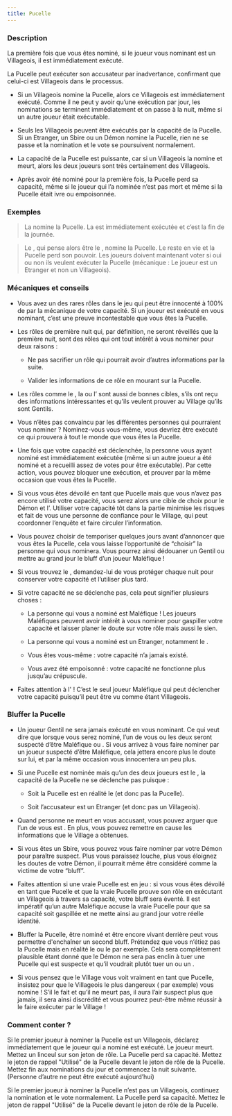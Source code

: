 ```yaml
---
title: Pucelle
---
```



<Role PUCELLE header />

### Description

La première fois que vous êtes nominé, si le joueur vous nominant est un Villageois, il est immédiatement exécuté.

La Pucelle peut exécuter son accusateur par inadvertance, confirmant que celui-ci est Villageois dans le processus.

-	Si un Villageois nomine la Pucelle, alors ce Villageois est immédiatement exécuté. Comme il ne peut y avoir qu’une exécution par jour, les nominations se terminent immédiatement et on passe à la nuit, même si un autre joueur était exécutable.

-	Seuls les Villageois peuvent être exécutés par la capacité de la Pucelle. Si un Etranger, un Sbire ou un Démon nomine la Pucelle, rien ne se passe et la nomination et le vote se poursuivent normalement.

-	La capacité de la Pucelle est puissante, car si un Villageois la nomine et meurt, alors les deux joueurs sont très certainement des Villageois.

-	Après avoir été nominé pour la première fois, la Pucelle perd sa capacité, même si le joueur qui l’a nominée n’est pas mort et même si la Pucelle était ivre ou empoisonnée.

### Exemples 

> La <Role LAVANDIERE /> nomine la Pucelle. La <Role LAVANDIERE /> est immédiatement exécutée et c’est la fin de la journée.

> Le <Role SOULARD />, qui pense alors être le <Role CUISTOT />, nomine la Pucelle. Le <Role SOULARD /> reste en vie et la Pucelle perd son pouvoir. Les joueurs doivent maintenant voter si oui ou non ils veulent exécuter la Pucelle (mécanique : Le joueur est un Etranger et non un Villageois).

### Mécaniques et conseils

- Vous avez un des rares rôles dans le jeu qui peut être innocenté à 100% de par la mécanique de votre capacité. Si un joueur est exécuté en vous nominant, c’est une preuve incontestable que vous êtes la Pucelle.

- Les rôles de première nuit qui, par définition, ne seront réveillés que la première nuit, sont des rôles qui ont tout intérêt à vous nominer pour deux raisons : 

    - Ne pas sacrifier un rôle qui pourrait avoir d’autres informations par la suite.

    - Valider les informations de ce rôle en mourant sur la Pucelle.

- Les rôles comme le <Role CROQUE_MORT />, la <Role VOYANTE /> ou l’<Role EMPATHIQUE /> sont aussi de bonnes cibles, s’ils ont reçu des informations intéressantes et qu’ils veulent prouver au Village qu’ils sont Gentils.

- Vous n’êtes pas convaincu par les différentes personnes qui pourraient vous nominer ? Nominez-vous vous-même, vous devriez être exécuté ce qui prouvera à tout le monde que vous êtes la Pucelle.

- Une fois que votre capacité est déclenchée, la personne vous ayant nominé est immédiatement exécutée (même si un autre joueur a été nominé et a recueilli assez de votes pour être exécutable). Par cette action, vous pouvez bloquer une exécution, et prouver par la même occasion que vous êtes la Pucelle.

- Si vous vous êtes dévoilé en tant que Pucelle mais que vous n’avez pas encore utilisé votre capacité, vous serez alors une cible de choix pour le Démon et l’<Role EMPOISONNEUR />. Utiliser votre capacité tôt dans la partie minimise les risques et fait de vous une personne de confiance pour le Village, qui peut coordonner l’enquête et faire circuler l’information.

- Vous pouvez choisir de temporiser quelques jours avant d’annoncer que vous êtes la Pucelle, cela vous laisse l’opportunité de “choisir” la personne qui vous nominera. Vous pourrez ainsi dédouaner un Gentil ou mettre au grand jour le bluff d’un joueur Maléfique !

- Si vous trouvez le <Role MOINE />, demandez-lui de vous protéger chaque nuit pour conserver votre capacité et l’utiliser plus tard.

- Si votre capacité ne se déclenche pas, cela peut signifier plusieurs choses :

    - La personne qui vous a nominé est Maléfique ! Les joueurs Maléfiques peuvent avoir intérêt à vous nominer pour gaspiller votre capacité et laisser planer le doute sur votre rôle mais aussi le sien.

    - La personne qui vous a nominé est un Etranger, notamment le <Role SOULARD />.

    - Vous êtes vous-même <Role SOULARD /> : votre capacité n’a jamais existé. 
    
    - Vous avez été empoisonné : votre capacité ne fonctionne plus jusqu’au crépuscule.

- Faites attention à l'<Role ESPION /> ! C’est le seul joueur Maléfique qui peut déclencher votre capacité puisqu’il peut être vu comme étant Villageois.

### Bluffer la Pucelle

- Un joueur Gentil ne sera jamais exécuté en vous nominant. Ce qui veut dire que lorsque vous serez nominé, l’un de vous ou les deux seront suspecté d’être Maléfique ou <Role SOULARD />. Si vous arrivez à vous faire nominer par un joueur suspecté d’être Maléfique, cela jettera encore plus le doute sur lui, et par la même occasion vous innocentera un peu plus.

- Si une Pucelle est nominée mais qu’un des deux joueurs est le <Role SOULARD />, la capacité de la Pucelle ne se déclenche pas puisque :

    - Soit la Pucelle est en réalité le <Role SOULARD /> (et donc pas la Pucelle).

    - Soit l’accusateur est un Etranger (et donc pas un Villageois).

- Quand personne ne meurt en vous accusant, vous pouvez arguer que l’un de vous est <Role SOULARD />. En plus, vous pouvez remettre en cause les informations que le Village a obtenues.

- Si vous êtes un Sbire, vous pouvez vous faire nominer par votre Démon pour paraître suspect. Plus vous paraissez louche, plus vous éloignez les doutes de votre Démon, il pourrait même être considéré comme la victime de votre “bluff”.

- Faites attention si une vraie Pucelle est en jeu : si vous vous êtes dévoilé en tant que Pucelle et que la vraie Pucelle prouve son rôle en exécutant un Villageois à travers sa capacité, votre bluff sera éventé. Il est impératif qu’un autre Maléfique accuse la vraie Pucelle pour que sa capacité soit gaspillée et ne mette ainsi au grand jour votre réelle identité.

- Bluffer la Pucelle, être nominé et être encore vivant derrière peut vous permettre d'enchaîner un second bluff. Prétendez que vous n’étiez pas la Pucelle mais en réalité le <Role CROQUE_MORT /> ou le <Role MOINE /> par exemple. Cela sera complètement plausible étant donné que le Démon ne sera pas enclin à tuer une Pucelle qui est suspecte et qu’il voudrait plutôt tuer un <Role CROQUE_MORT /> ou un <Role MOINE />.

- Si vous pensez que le Village vous voit vraiment en tant que Pucelle, insistez pour que le Villageois le plus dangereux (<Role EMPATHIQUE /> par exemple) vous nomine ! S’il le fait et qu’il ne meurt pas, il aura l’air suspect plus que jamais, il sera ainsi discrédité et vous pourrez peut-être même réussir à le faire exécuter par le Village !

### Comment conter ?

Si le premier joueur à nominer la Pucelle est un Villageois, déclarez immédiatement que le joueur qui a nominé est exécuté. Le joueur meurt. Mettez un linceul sur son jeton de rôle. La Pucelle perd sa capacité. Mettez le jeton de rappel "Utilisé" de la Pucelle devant le jeton de rôle de la Pucelle. Mettez fin aux nominations du jour et commencez la nuit suivante. (Personne d’autre ne peut être exécuté aujourd’hui)

Si le premier joueur à nominer la Pucelle n’est pas un Villageois, continuez la nomination et le vote normalement. La Pucelle perd sa capacité. Mettez le jeton de rappel "Utilisé" de la Pucelle devant le jeton de rôle de la Pucelle.
